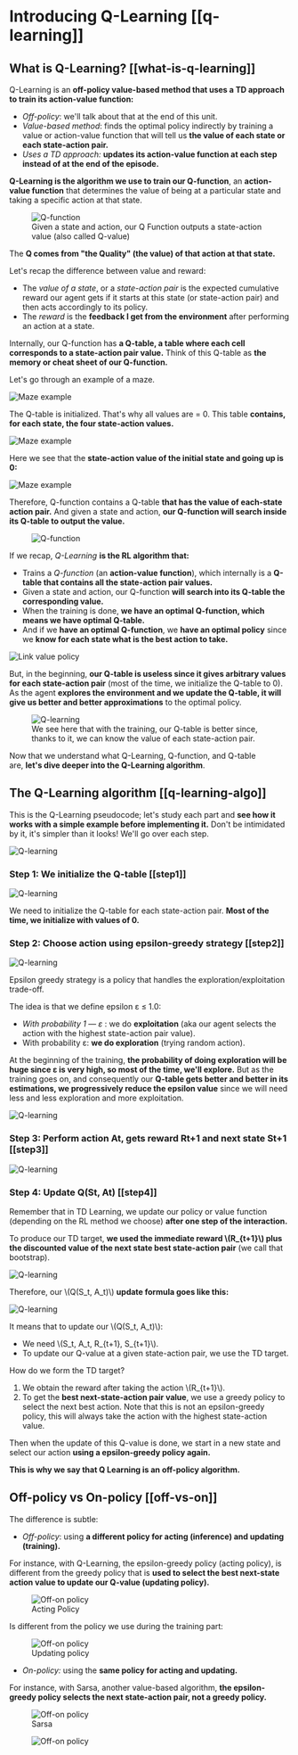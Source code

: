# Introducing Q-Learning [[q-learning]]
## What is Q-Learning? [[what-is-q-learning]]

Q-Learning is an **off-policy value-based method that uses a TD approach to train its action-value function:**

- *Off-policy*: we'll talk about that at the end of this unit.
- *Value-based method*: finds the optimal policy indirectly by training a value or action-value function that will tell us **the value of each state or each state-action pair.**
- *Uses a TD approach:* **updates its action-value function at each step instead of at the end of the episode.**

**Q-Learning is the algorithm we use to train our Q-function**, an **action-value function** that determines the value of being at a particular state and taking a specific action at that state.

<figure>
<img src="https://huggingface.co/datasets/huggingface-deep-rl-course/course-images/resolve/main/en/unit3/Q-function.jpg" alt="Q-function"/>
  <figcaption>Given a state and action, our Q Function outputs a state-action value (also called Q-value)</figcaption>
</figure>

The **Q comes from "the Quality" (the value) of that action at that state.**

Let's recap the difference between value and reward:

- The *value of a state*, or a *state-action pair* is the expected cumulative reward our agent gets if it starts at this state (or state-action pair) and then acts accordingly to its policy.
- The *reward* is the **feedback I get from the environment** after performing an action at a state.

Internally, our Q-function has **a Q-table, a table where each cell corresponds to a state-action pair value.** Think of this Q-table as **the memory or cheat sheet of our Q-function.**

Let's go through an example of a maze.

<img src="https://huggingface.co/datasets/huggingface-deep-rl-course/course-images/resolve/main/en/unit3/Maze-1.jpg" alt="Maze example"/>

The Q-table is initialized. That's why all values are = 0. This table **contains, for each state, the four state-action values.**

<img src="https://huggingface.co/datasets/huggingface-deep-rl-course/course-images/resolve/main/en/unit3/Maze-2.jpg" alt="Maze example"/>

Here we see that the **state-action value of the initial state and going up is 0:**

<img src="https://huggingface.co/datasets/huggingface-deep-rl-course/course-images/resolve/main/en/unit3/Maze-3.jpg" alt="Maze example"/>

Therefore, Q-function contains a Q-table **that has the value of each-state action pair.** And given a state and action, **our Q-function will search inside its Q-table to output the value.**

<figure>
<img src="https://huggingface.co/datasets/huggingface-deep-rl-course/course-images/resolve/main/en/unit3/Q-function-2.jpg" alt="Q-function"/>
</figure>

If we recap, *Q-Learning* **is the RL algorithm that:**

- Trains a *Q-function* (an **action-value function**), which internally is a **Q-table that contains all the state-action pair values.**
- Given a state and action, our Q-function **will search into its Q-table the corresponding value.**
- When the training is done, **we have an optimal Q-function, which means we have optimal Q-table.**
- And if we **have an optimal Q-function**, we **have an optimal policy** since we **know for each state what is the best action to take.**

<img src="https://huggingface.co/datasets/huggingface-deep-rl-course/course-images/resolve/main/en/unit3/link-value-policy.jpg" alt="Link value policy"/>


But, in the beginning, **our Q-table is useless since it gives arbitrary values for each state-action pair** (most of the time, we initialize the Q-table to 0). As the agent **explores the environment and we update the Q-table, it will give us better and better approximations** to the optimal policy.

<figure class="image table text-center m-0 w-full">
<img src="https://huggingface.co/datasets/huggingface-deep-rl-course/course-images/resolve/main/en/unit3/Q-learning-1.jpg" alt="Q-learning"/>
  <figcaption>We see here that with the training, our Q-table is better since, thanks to it, we can know the value of each state-action pair.</figcaption>
</figure>

Now that we understand what Q-Learning, Q-function, and Q-table are, **let's dive deeper into the Q-Learning algorithm**.

## The Q-Learning algorithm [[q-learning-algo]]

This is the Q-Learning pseudocode; let's study each part and **see how it works with a simple example before implementing it.** Don't be intimidated by it, it's simpler than it looks! We'll go over each step.

<img src="https://huggingface.co/datasets/huggingface-deep-rl-course/course-images/resolve/main/en/unit3/Q-learning-2.jpg" alt="Q-learning"/>

### Step 1: We initialize the Q-table [[step1]]

<img src="https://huggingface.co/datasets/huggingface-deep-rl-course/course-images/resolve/main/en/unit3/Q-learning-3.jpg" alt="Q-learning"/>


We need to initialize the Q-table for each state-action pair. **Most of the time, we initialize with values of 0.**

### Step 2: Choose action using epsilon-greedy strategy [[step2]]

<img src="https://huggingface.co/datasets/huggingface-deep-rl-course/course-images/resolve/main/en/unit3/Q-learning-4.jpg" alt="Q-learning"/>


Epsilon greedy strategy is a policy that handles the exploration/exploitation trade-off.

The idea is that we define epsilon ɛ ≤ 1.0:

- *With probability 1 — ɛ* : we do **exploitation** (aka our agent selects the action with the highest state-action pair value).
- With probability ɛ: **we do exploration** (trying random action).

At the beginning of the training, **the probability of doing exploration will be huge since ɛ is very high, so most of the time, we'll explore.** But as the training goes on, and consequently our **Q-table gets better and better in its estimations, we progressively reduce the epsilon value** since we will need less and less exploration and more exploitation.

<img src="https://huggingface.co/datasets/huggingface-deep-rl-course/course-images/resolve/main/en/unit3/Q-learning-5.jpg" alt="Q-learning"/>


### Step 3: Perform action At, gets reward Rt+1 and next state St+1 [[step3]]

<img src="https://huggingface.co/datasets/huggingface-deep-rl-course/course-images/resolve/main/en/unit3/Q-learning-6.jpg" alt="Q-learning"/>

### Step 4: Update Q(St, At) [[step4]]

Remember that in TD Learning, we update our policy or value function (depending on the RL method we choose) **after one step of the interaction.**

To produce our TD target, **we used the immediate reward \\(R_{t+1}\\) plus the discounted value of the next state best state-action pair** (we call that bootstrap).

<img src="https://huggingface.co/datasets/huggingface-deep-rl-course/course-images/resolve/main/en/unit3/Q-learning-7.jpg" alt="Q-learning"/>

Therefore, our \\(Q(S_t, A_t)\\) **update formula goes like this:**

<img src="https://huggingface.co/datasets/huggingface-deep-rl-course/course-images/resolve/main/en/unit3/Q-learning-8.jpg" alt="Q-learning"/>


It means that to update our \\(Q(S_t, A_t)\\):

- We need \\(S_t, A_t, R_{t+1}, S_{t+1}\\).
- To update our Q-value at a given state-action pair, we use the TD target.

How do we form the TD target?
1. We obtain the reward after taking the action \\(R_{t+1}\\).
2. To get the **best next-state-action pair value**, we use a greedy policy to select the next best action. Note that this is not an epsilon-greedy policy, this will always take the action with the highest state-action value.

Then when the update of this Q-value is done, we start in a new state and select our action **using a epsilon-greedy policy again.**

**This is why we say that Q Learning is an off-policy algorithm.**

## Off-policy vs On-policy [[off-vs-on]]

The difference is subtle:

- *Off-policy*: using **a different policy for acting (inference) and updating (training).**

For instance, with Q-Learning, the epsilon-greedy policy (acting policy), is different from the greedy policy that is **used to select the best next-state action value to update our Q-value (updating policy).**


<figure>
<img src="https://huggingface.co/datasets/huggingface-deep-rl-course/course-images/resolve/main/en/unit3/off-on-1.jpg" alt="Off-on policy"/>
  <figcaption>Acting Policy</figcaption>
</figure>

Is different from the policy we use during the training part:


<figure>
<img src="https://huggingface.co/datasets/huggingface-deep-rl-course/course-images/resolve/main/en/unit3/off-on-2.jpg" alt="Off-on policy"/>
  <figcaption>Updating policy</figcaption>
</figure>

- *On-policy:* using the **same policy for acting and updating.**

For instance, with Sarsa, another value-based algorithm, **the epsilon-greedy policy selects the next state-action pair, not a greedy policy.**


<figure>
<img src="https://huggingface.co/datasets/huggingface-deep-rl-course/course-images/resolve/main/en/unit3/off-on-3.jpg" alt="Off-on policy"/>
    <figcaption>Sarsa</figcaption>
</figure>

<figure>
<img src="https://huggingface.co/datasets/huggingface-deep-rl-course/course-images/resolve/main/en/unit3/off-on-4.jpg" alt="Off-on policy"/>
</figure>
